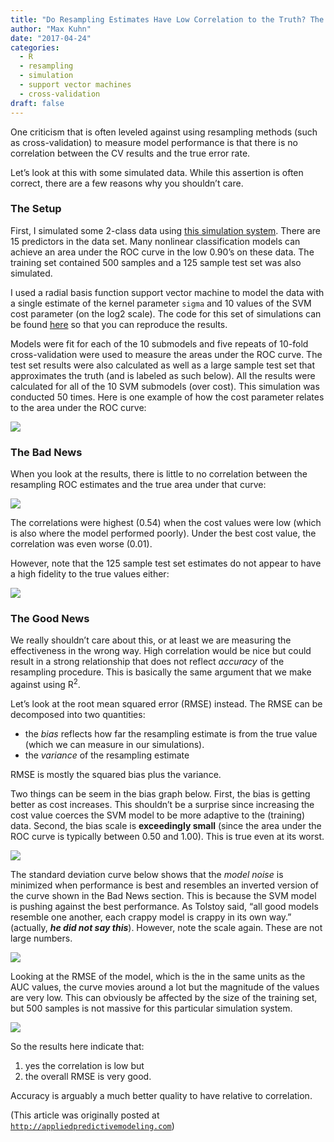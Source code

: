 ```yaml
---
title: "Do Resampling Estimates Have Low Correlation to the Truth? The Answer May Shock You."
author: "Max Kuhn"
date: "2017-04-24"
categories:
  - R
  - resampling
  - simulation
  - support vector machines
  - cross-validation
draft: false
---
```


One criticism that is often leveled against using resampling methods (such as cross-validation) to measure model performance is that there is no correlation between the CV results and the true error rate. 

Let's look at this with some simulated data. While this assertion is often correct, there are a few reasons why you shouldn't care. 

### The Setup

First, I simulated some 2-class data using [this simulation system](../benchmarking-machine-learning-models-using-simulation/). There are 15 predictors in the data set. Many nonlinear classification models can achieve an area under the ROC curve in the low 0.90's on these data. The training set contained 500 samples and a 125 sample test set was also simulated. 

I used a radial basis function support vector machine to model the data with a single estimate of the kernel parameter `sigma` and 10 values of the SVM cost parameter (on the log2 scale). The code for this set of simulations can be found [here](TODO) so that you can reproduce the results. 

Models were fit for each of the 10 submodels and five repeats of 10-fold cross-validation were used to measure the areas under the ROC curve. The test set results were also calculated as well as a large sample test set that approximates the truth (and is labeled as such below). All the results were calculated for all of the 10 SVM submodels (over cost). This simulation was conducted 50 times. Here is one example of how the cost parameter relates to the area under the ROC curve: 

![](low_corr_example.png){fig-align="center"}

### The Bad News

When you look at the results, there is little to no correlation between the resampling ROC estimates and the true area under that curve: 

![](cv_est.png){fig-align="center"}

The correlations were highest (0.54) when the cost values were low (which is also where the model performed poorly). Under the best cost value, the correlation was even worse (0.01). 

However, note that the 125 sample test set estimates do not appear to have a high fidelity to the true values either: 

![](test_est.png){fig-align="center"}

### The Good News

We really shouldn't care about this, or at least we are measuring the effectiveness in the wrong way. High correlation would be nice but could result in a strong relationship that does not reflect _accuracy_ of the resampling procedure. This is basically the same argument that we make against using R<sup>2</sup>. 

Let's look at the root mean squared error (RMSE) instead. The  RMSE can be decomposed into two quantities: 

 * the _bias_ reflects how far the resampling estimate is from the true value (which we can measure in our simulations). 
 * the _variance_ of the resampling estimate

RMSE is mostly the squared bias plus the variance. 

Two things can be seem in the bias graph below. First, the bias is getting better as cost increases. This shouldn't be a surprise since increasing the cost value coerces the SVM model to be more adaptive to the (training) data. Second, the bias scale is **exceedingly small** (since the area under the ROC curve is typically between 0.50 and 1.00). This is true even at its worst. 

![](model_bias.png){fig-align="center"}

The standard deviation curve below shows that the _model noise_ is minimized when performance is best and resembles an inverted version of the curve shown in the Bad News section. This is because the SVM model is pushing against the best performance. As Tolstoy said, "all good models resemble one another, each crappy model is crappy in its own way." (actually, ***he did not say this***). However, note the scale again. These are not large numbers. 

![](model_stdev.png){fig-align="center"}

Looking at the RMSE of the model, which is the in the same units as the AUC values, the curve movies around a lot but the magnitude of the values are very low. This can obviously be affected by the size of the training set, but 500 samples is not massive for this particular simulation system. 

![](low_corr_rmse.png){fig-align="center"}

So the results here indicate that: 

1. yes the correlation is low but 
2. the overall RMSE is very good. 

Accuracy is arguably a much better quality to have relative to correlation. 


(This article was originally posted at [`http://appliedpredictivemodeling.com`](https://appliedpredictivemodeling.com/blog/2017/4/24/do-resampling-estimates-have-low-correlation-to-the-truth-the-answer-may-shock-you))